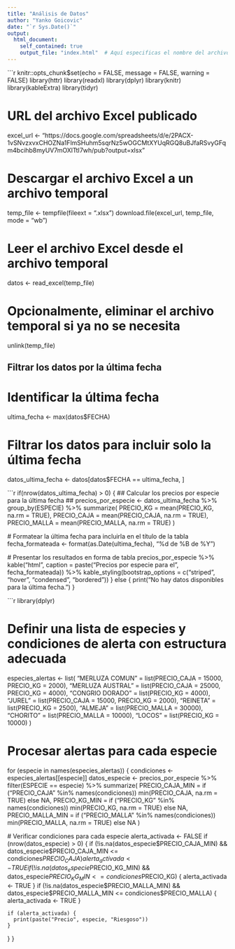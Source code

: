---
title: "Análisis de Datos"
author: "Yanko Goicovic"
date: "`r Sys.Date()`"
output:
  html_document:
    self_contained: true
    output_file: "index.html"  # Aquí especificas el nombre del archivo de salida
---

```{r setup, include=FALSE}
knitr::opts_chunk$set(echo = FALSE, message = FALSE, warning = FALSE)
library(httr)
library(readxl)
library(dplyr)
library(knitr)
library(kableExtra)
library(tidyr)

# URL del archivo Excel publicado
excel_url <- "https://docs.google.com/spreadsheets/d/e/2PACX-1vSNvzxvxCHOZNa1FlmSHuhm5sqrNz5wOGCMtXYUqRGQ8uBJfaRSvyGFqm4bcihb8myUV7mOXlTtI7wh/pub?output=xlsx"

# Descargar el archivo Excel a un archivo temporal
temp_file <- tempfile(fileext = ".xlsx")
download.file(excel_url, temp_file, mode = "wb")

# Leer el archivo Excel desde el archivo temporal
datos <- read_excel(temp_file)

# Opcionalmente, eliminar el archivo temporal si ya no se necesita
unlink(temp_file)

## Filtrar los datos por la última fecha ##
# Identificar la última fecha
ultima_fecha <- max(datos$FECHA)

# Filtrar los datos para incluir solo la última fecha
datos_ultima_fecha <- datos[datos$FECHA == ultima_fecha, ]




```{r results-table, results='asis', echo=FALSE}
if(nrow(datos_ultima_fecha) > 0) {
  ## Calcular los precios por especie para la última fecha ##
  precios_por_especie <- datos_ultima_fecha %>%
    group_by(ESPECIE) %>%
    summarize(
      PRECIO_KG = mean(PRECIO_KG, na.rm = TRUE),
      PRECIO_CAJA = mean(PRECIO_CAJA, na.rm = TRUE),
      PRECIO_MALLA = mean(PRECIO_MALLA, na.rm = TRUE)
    )
  
  # Formatear la última fecha para incluirla en el título de la tabla
  fecha_formateada <- format(as.Date(ultima_fecha), "%d de %B de %Y")
  
  # Presentar los resultados en forma de tabla
  precios_por_especie %>%
    kable("html", caption = paste("Precios por especie para el", fecha_formateada)) %>%
    kable_styling(bootstrap_options = c("striped", "hover", "condensed", "bordered"))
} else {
  print("No hay datos disponibles para la última fecha.")
}





```{r alertas-multiples, echo=FALSE}
library(dplyr)

# Definir una lista de especies y condiciones de alerta con estructura adecuada
especies_alertas <- list(
  "MERLUZA COMUN" = list(PRECIO_CAJA = 15000, PRECIO_KG = 2000),
  "MERLUZA AUSTRAL" = list(PRECIO_CAJA = 25000, PRECIO_KG = 4000),
  "CONGRIO DORADO" = list(PRECIO_KG = 4000),
  "JUREL" = list(PRECIO_CAJA = 15000, PRECIO_KG = 2000),
  "REINETA" = list(PRECIO_KG = 2500),
  "ALMEJA" = list(PRECIO_MALLA = 30000),
  "CHORITO" = list(PRECIO_MALLA = 10000),
  "LOCOS" = list(PRECIO_KG = 10000)
)

# Procesar alertas para cada especie
for (especie in names(especies_alertas)) {
  condiciones <- especies_alertas[[especie]]
  datos_especie <- precios_por_especie %>%
    filter(ESPECIE == especie) %>%
    summarize(
      PRECIO_CAJA_MIN = if ("PRECIO_CAJA" %in% names(condiciones)) min(PRECIO_CAJA, na.rm = TRUE) else NA,
      PRECIO_KG_MIN = if ("PRECIO_KG" %in% names(condiciones)) min(PRECIO_KG, na.rm = TRUE) else NA,
      PRECIO_MALLA_MIN = if ("PRECIO_MALLA" %in% names(condiciones)) min(PRECIO_MALLA, na.rm = TRUE) else NA
    )

  # Verificar condiciones para cada especie
  alerta_activada <- FALSE
  if (nrow(datos_especie) > 0) {
    if (!is.na(datos_especie$PRECIO_CAJA_MIN) && datos_especie$PRECIO_CAJA_MIN <= condiciones$PRECIO_CAJA) {
      alerta_activada <- TRUE
    }
    if (!is.na(datos_especie$PRECIO_KG_MIN) && datos_especie$PRECIO_KG_MIN <= condiciones$PRECIO_KG) {
      alerta_activada <- TRUE
    }
    if (!is.na(datos_especie$PRECIO_MALLA_MIN) && datos_especie$PRECIO_MALLA_MIN <= condiciones$PRECIO_MALLA) {
      alerta_activada <- TRUE
    }

    if (alerta_activada) {
      print(paste("Precio", especie, "Riesgoso"))
    }
  }
}

